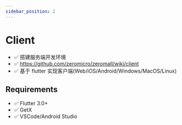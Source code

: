 ```yaml
---
sidebar_position: 2
---
```



# Client

- ✅ 搭建服务端开发环境
- ✅ https://github.com/zeromicro/zeromall/wiki/client
- ✅ 基于 flutter 实现客户端(Web/iOS/Android/Windows/MacOS/Linux)

## Requirements

- ✅ Flutter 3.0+
- ✅ GetX
- ✅ VSCode/Android Studio




